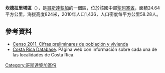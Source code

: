 '''坎德拉里塔區'''（{{lang-es|Candelarita}}），是[[哥斯達黎加|哥斯達黎加]]的一個區，位於該國中部[[聖何塞省_(哥斯達黎加)|聖何塞省]]，面積24.64平方公里，海拔高度824米，2010年人口1,436，人口密度每平方公里58.28人。

==參考資料==
*[http://web.archive.org/web/http://www.inec.go.cr/A/MS/Censos/Censo%202011/Cifras%20preliminares/01.%20Cifras%20preliminares%20de%20Poblaci%C3%B3n%20y%20Vivienda.pdf Censo 2011. Cifras preliminares de población y vivienda]
* [https://web.archive.org/web/20150923210705/http://www.costaricadatabase.com/crdb/city.asp?action=2&q=CANDELARITA&b=PURSICAL&p=1 Costa Rica Database]. Página web con información sobre cada una de las localidades de Costa Rica.

{{CostaRica-geo-stub}}
[[Category:哥斯達黎加區份|Category:哥斯達黎加區份]]